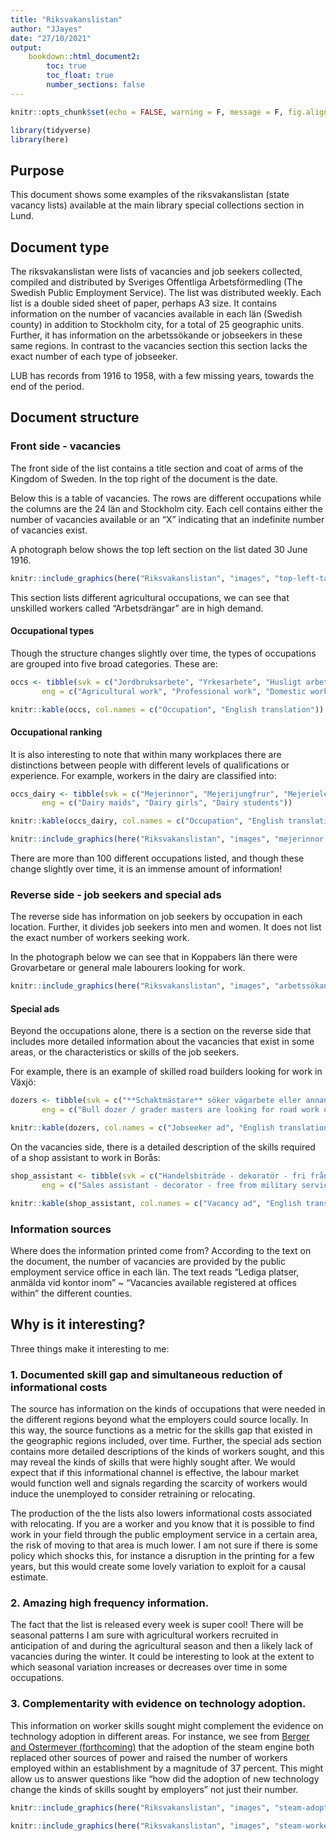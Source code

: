 ```yaml
---
title: "Riksvakanslistan"
author: "JJayes"
date: "27/10/2021"
output:
    bookdown::html_document2:
        toc: true
        toc_float: true
        number_sections: false
---
```


```r
knitr::opts_chunk$set(echo = FALSE, warning = F, message = F, fig.align='center')

library(tidyverse)
library(here)
```


## Purpose

This document shows some examples of the riksvakanslistan (state vacancy lists) available at the main library special collections section in Lund.

## Document type

The riksvakanslistan were lists of vacancies and job seekers collected, compiled and distributed by Sveriges Offentliga Arbetsförmedling (The Swedish Public Employment Service). The list was distributed weekly. Each list is a double sided sheet of paper, perhaps A3 size. It contains information on the number of vacancies available in each län (Swedish county) in addition to Stockholm city, for a total of 25 geographic units. Further, it has information on the arbetssökande or jobseekers in these same regions. In contrast to the vacancies section this section lacks the exact number of each type of jobseeker.

LUB has records from 1916 to 1958, with a few missing years, towards the end of the period.

## Document structure
### Front side - vacancies

The front side of the list contains a title section and coat of arms of the Kingdom of Sweden. In the top right of the document is the date.

Below this is a table of vacancies. The rows are different occupations while the columns are the 24 län and Stockholm city. Each cell contains either the number of vacancies available or an "X" indicating that an indefinite number of vacancies exist.

A photograph below shows the top left section on the list dated 30 June 1916.

```r
knitr::include_graphics(here("Riksvakanslistan", "images", "top-left-table.png"))
```

This section lists different agricultural occupations, we can see that unskilled workers called "Arbetsdrängar" are in high demand.

#### Occupational types

Though the structure changes slightly over time, the types of occupations are grouped into five broad categories. These are:

```r
occs <- tibble(svk = c("Jordbruksarbete", "Yrkesarbete", "Husligt arbete", "Hotellrörelse", "Kontor och handel"),
       eng = c("Agricultural work", "Professional work", "Domestic work", "Hospitality", "Officework and trade"))

knitr::kable(occs, col.names = c("Occupation", "English translation"))
```

#### Occupational ranking

It is also interesting to note that within many workplaces there are distinctions between people with different levels of qualifications or experience. For example, workers in the dairy are classified into:

```r
occs_dairy <- tibble(svk = c("Mejerinnor", "Mejerijungfrur", "Mejerielever"),
       eng = c("Dairy maids", "Dairy girls", "Dairy students"))

knitr::kable(occs_dairy, col.names = c("Occupation", "English translation"))
```

```r
knitr::include_graphics(here("Riksvakanslistan", "images", "mejerinnor.png"))
```


There are more than 100 different occupations listed, and though these change slightly over time, it is an immense amount of information!

### Reverse side - job seekers and special ads

The reverse side has information on job seekers by occupation in each location. Further, it divides job seekers into men and women.  It does not list the exact number of workers seeking work.

In the photograph below we can see that in Koppabers län there were Grovarbetare or general male labourers looking for work. 

```r
knitr::include_graphics(here("Riksvakanslistan", "images", "arbetssökande.png"))
```

#### Special ads

Beyond the occupations alone, there is a section on the reverse side that includes more detailed information about the vacancies that exist in some areas, or the characteristics or skills of the job seekers.

For example, there is an example of skilled road builders looking for work in Växjö:

```r
dozers <- tibble(svk = c("**Schaktmästare** söker vägarbete eller annan liknande anställning. Vidare genom arbetsförmedlingen, Växjö"),
       eng = c("Bull dozer / grader masters are looking for road work or other similar employment. Further through the employment service, Växjö"))

knitr::kable(dozers, col.names = c("Jobseeker ad", "English translation"))

```

On the vacancies side, there is a detailed description of the skills required of a shop assistant to work in Borås:

```r
shop_assistant <- tibble(svk = c("Handelsbiträde - dekoratör - fri från värnplikt, vana i manufaktur- eller porslins- och glasbranschen, med god smak för skyltning samt kunnig i texting, erhåller anställning i Borås den 1 okt. Begynnelselön 200 kr. per månad. Vidare infromation meddelar Arbetsförmedlingen i Göteborg."),
       eng = c("Sales assistant - decorator - free from military service, used to the manufacturing or porcelain and glass industry, with good taste for signage and knowledgeable in texting, will be employed in Borås on 1 October. Starting salary SEK 200. per month. Further information is provided by the Swedish Public Employment Service."))

knitr::kable(shop_assistant, col.names = c("Vacancy ad", "English translation"))
```


### Information sources

Where does the information printed come from? According to the text on the document, the number of vacancies are provided by the public employment service office in each län. The text reads "Lediga platser, anmälda vid kontor inom" ~ "Vacancies available registered at offices within" the different counties.

## Why is it interesting?

Three things make it interesting to me:

### 1. Documented skill gap and simultaneous reduction of informational costs

The source has information on the kinds of occupations that were needed in the different regions beyond what the employers could source locally. In this way, the source functions as a metric for the skills gap that existed in the geographic regions included, over time. Further, the special ads section contains more detailed descriptions of the kinds of workers sought, and this may reveal the kinds of skills that were highly sought after. We would expect that if this informational channel is effective, the labour market would function well and signals regarding the scarcity of workers would induce the unemployed to consider retraining or relocating.

The production of the the lists also lowers informational costs associated with relocating. If you are a worker and you know that it is possible to find work in your field through the public employment service in a certain area, the risk of moving to that area is much lower. I am not sure if there is some policy which shocks this, for instance a disruption in the printing for a few years, but this would create some lovely variation to exploit for a causal estimate.

### 2. Amazing high frequency information.

The fact that the list is released every week is super cool! There will be seasonal patterns I am sure with agricultural workers recruited in anticipation of and during the agricultural season and then a likely lack of vacancies during the winter. It could be interesting to look at the extent to which seasonal variation increases or decreases over time in some occupations.


### 3. Complementarity with evidence on technology adoption.

This information on worker skills sought might complement the evidence on technology adoption in different areas. For instance, we see from [Berger and Ostermeyer (forthcoming)](http://ssha2021.ssha.org/uploads/210200) that the adoption of the steam engine both replaced other sources of power and raised the number of workers employed within an establishment by a magnitude of 37 percent. This might allow us to answer questions like "how did the adoption of new technology change the kinds of skills sought by employers" not just their number.

```r
knitr::include_graphics(here("Riksvakanslistan", "images", "steam-adoption.png"))
```

```r
knitr::include_graphics(here("Riksvakanslistan", "images", "steam-workers.png"))

```

